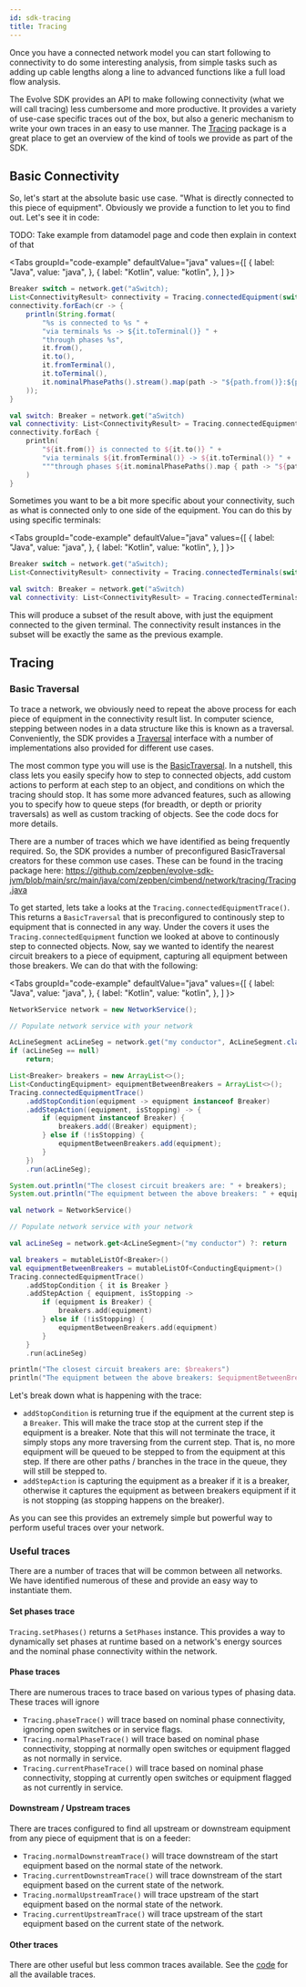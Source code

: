 ```yaml
---
id: sdk-tracing
title: Tracing
---
```



Once you have a connected network model you can start following to connectivity to do some interesting analysis, from
simple tasks such as adding up cable lengths along a line to advanced functions like a full load flow analysis.

The Evolve SDK provides an API to make following connectivity (what we will call tracing) less cumbersome and more
productive. It provides a variety of use-case specific traces out of the box, but also a generic mechanism to write
your own traces in an easy to use manner. The
[Tracing](https://github.com/zepben/evolve-sdk-jvm/blob/main/src/main/java/com/zepben/cimbend/network/tracing/Tracing.java)
package is a great place to get an overview of the kind of tools we provide as part of the SDK.

## Basic Connectivity 

So, let's start at the absolute basic use case. "What is directly connected to this piece of equipment".
Obviously we provide a function to let you to find out. Let's see it in code:

TODO: Take example from datamodel page and code then explain in context of that

<Tabs
    groupId="code-example"
    defaultValue="java"
    values={[
        { label: "Java", value: "java", },
        { label: "Kotlin", value: "kotlin", },
    ]
}>
<TabItem value="java">

```java
Breaker switch = network.get("aSwitch);
List<ConnectivityResult> connectivity = Tracing.connectedEquipment(switch, PhaseCode.ABCN);
connectivity.forEach(cr -> {
    println(String.format(
        "%s is connected to %s " +
        "via terminals %s -> ${it.toTerminal()} " +
        "through phases %s",
        it.from(),
        it.to(),
        it.fromTerminal(),
        it.toTerminal(),
        it.nominalPhasePaths().stream().map(path -> "${path.from()}:${path.to()}" }).collect(joining())
    ));
}
```

</TabItem>
<TabItem  value="kotlin">

```kotlin
val switch: Breaker = network.get("aSwitch)
val connectivity: List<ConnectivityResult> = Tracing.connectedEquipment(switch, PhaseCode.ABCN)
connectivity.forEach {
    println(
        "${it.from()} is connected to ${it.to()} " +
        "via terminals ${it.fromTerminal()} -> ${it.toTerminal()} " +
        """through phases ${it.nominalPhasePaths().map { path -> "${path.from()}:${path.to()}" }}"""
    )
}
```

</TabItem>
</Tabs>

Sometimes you want to be a bit more specific about your connectivity, such as what is connected only to one side of the
equipment. You can do this by using specific terminals:

<Tabs
    groupId="code-example"
    defaultValue="java"
    values={[
        { label: "Java", value: "java", },
        { label: "Kotlin", value: "kotlin", },
    ]
}>
<TabItem value="java">

```java
Breaker switch = network.get("aSwitch);
List<ConnectivityResult> connectivity = Tracing.connectedTerminals(switch, PhaseCode.ABCN);
```

</TabItem>
<TabItem  value="kotlin">

```kotlin
val switch: Breaker = network.get("aSwitch)
val connectivity: List<ConnectivityResult> = Tracing.connectedTerminals(switch, PhaseCode.ABCN)
```

</TabItem>
</Tabs>

This will produce a subset of the result above, with just the equipment connected to the given terminal. The 
connectivity result instances in the subset will be exactly the same as the previous example.

## Tracing

### Basic Traversal

To trace a network, we obviously need to repeat the above process for each piece of equipment in the connectivity result
list. In computer science, stepping between nodes in a data structure like this is known as a traversal. Conveniently, 
the SDK provides a [Traversal](https://github.com/zepben/evolve-sdk-jvm/blob/main/src/main/java/com/zepben/traversals/Traversal.java) 
interface with a number of implementations also provided for different use cases.

The most common type you will use is the 
[BasicTraversal](https://github.com/zepben/evolve-sdk-jvm/blob/main/src/main/java/com/zepben/traversals/BasicTraversal.java).
In a nutshell, this class lets you easily specify how to step to connected objects, add custom actions to perform at
each step to an object, and conditions on which the tracing should stop. It has some more advanced features, such as 
allowing you to specify how to queue steps (for breadth, or depth or priority traversals) as well as custom tracking
of objects. See the code docs for more details.

There are a number of traces which we have identified as being frequently required. So, the SDK provides a number of 
preconfigured BasicTraversal creators for these common use cases. These can be found in the tracing package here:
https://github.com/zepben/evolve-sdk-jvm/blob/main/src/main/java/com/zepben/cimbend/network/tracing/Tracing.java

To get started, lets take a looks at the `Tracing.connectedEquipmentTrace()`. This returns a `BasicTraversal` that is
preconfigured to continously step to equipment that is connected in any way. Under the covers it uses the 
`Tracing.connectedEquipment` function we looked at above to continously step to connected objects. Now, say we wanted to
identify the nearest circuit breakers to a piece of equipment, capturing all equipment between those breakers. We can do
that with the following:

<Tabs
    groupId="code-example"
    defaultValue="java"
    values={[
        { label: "Java", value: "java", },
        { label: "Kotlin", value: "kotlin", },
    ]
}>
<TabItem value="java">

```java
NetworkService network = new NetworkService();

// Populate network service with your network

AcLineSegment acLineSeg = network.get("my conductor", AcLineSegment.class);
if (acLineSeg == null) 
    return;

List<Breaker> breakers = new ArrayList<>();
List<ConductingEquipment> equipmentBetweenBreakers = ArrayList<>();
Tracing.connectedEquipmentTrace()
    .addStopCondition(equipment -> equipment instanceof Breaker)
    .addStepAction((equipment, isStopping) -> {
        if (equipment instanceof Breaker) {
            breakers.add((Breaker) equipment);
        } else if (!isStopping) {
            equipmentBetweenBreakers.add(equipment);
        }
    })
    .run(acLineSeg);

System.out.println("The closest circuit breakers are: " + breakers);
System.out.println("The equipment between the above breakers: " + equipmentBetweenBreakers);
```

</TabItem>
<TabItem  value="kotlin">

```kotlin
val network = NetworkService()

// Populate network service with your network

val acLineSeg = network.get<AcLineSegment>("my conductor") ?: return

val breakers = mutableListOf<Breaker>()
val equipmentBetweenBreakers = mutableListOf<ConductingEquipment>()
Tracing.connectedEquipmentTrace()
    .addStopCondition { it is Breaker }
    .addStepAction { equipment, isStopping ->
        if (equipment is Breaker) {
            breakers.add(equipment)
        } else if (!isStopping) {
            equipmentBetweenBreakers.add(equipment)
        }
    }
    .run(acLineSeg)

println("The closest circuit breakers are: $breakers")
println("The equipment between the above breakers: $equipmentBetweenBreakers")
```

</TabItem>
</Tabs>

Let's break down what is happening with the trace:
- `addStopCondition` is returning true if the equipment at the current step is a `Breaker`. This will make the trace
  stop at the current step if the equipment is a breaker. Note that this will not terminate the trace, it simply stops
  any more traversing from the current step. That is, no more equipment will be queued to be stepped to from the equipment
  at this step. If there are other paths / branches in the trace in the queue, they will still be stepped to.
- `addStepAction` is capturing the equipment as a breaker if it is a breaker, otherwise it captures the equipment as 
   between breakers equipment if it is not stopping (as stopping happens on the breaker).

As you can see this provides an extremely simple but powerful way to perform useful traces over your network. 

### Useful traces

There are a number of traces that will be common between all networks. We have identified numerous of these and 
provide an easy way to instantiate them.

#### Set phases trace

`Tracing.setPhases()` returns a `SetPhases` instance. This provides a way to dynamically set phases at runtime based
on a network's energy sources and the nominal phase connectivity within the network.

#### Phase traces 

There are numerous traces to trace based on various types of phasing data. These traces will ignore 
- `Tracing.phaseTrace()` will trace based on nominal phase connectivity, ignoring open switches or in service flags.
- `Tracing.normalPhaseTrace()` will trace based on nominal phase connectivity, stopping at normally open switches or 
  equipment flagged as not normally in service. 
- `Tracing.currentPhaseTrace()` will trace based on nominal phase connectivity, stopping at currently open switches or 
  equipment flagged as not currently in service. 

#### Downstream / Upstream traces 

There are traces configured to find all upstream or downstream equipment from any piece of equipment that is on a feeder:
- `Tracing.normalDownstreamTrace()` will trace downstream of the start equipment based on the normal state of the network.
- `Tracing.currentDownstreamTrace()` will trace downstream of the start equipment based on the current state of the network.
- `Tracing.normalUpstreamTrace()` will trace upstream of the start equipment based on the normal state of the network.
- `Tracing.currentUpstreamTrace()` will trace upstream of the start equipment based on the current state of the network.

#### Other traces

There are other useful but less common traces available. See the 
[code](https://github.com/zepben/evolve-sdk-jvm/blob/main/src/main/java/com/zepben/cimbend/network/tracing/Tracing.java)
for all the available traces.